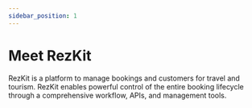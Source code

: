 ```yaml
---
sidebar_position: 1
---
```


# Meet RezKit

RezKit is a platform to manage bookings and customers for travel and tourism.
RezKit enables powerful control of the entire booking lifecycle through a
comprehensive workflow, APIs, and management tools.

